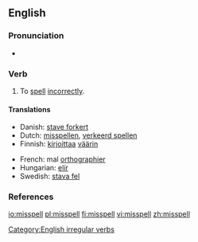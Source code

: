 ==English==

===Pronunciation===
* {{IPA|/'mɪspεl/}}
*: {{rhymes|ɛl}}

===Verb===
{{en-verb|misspells|misspelling|'''[[misspelt]]''' ''or'' '''[[misspelled]]'''}}

# To [[spell]] [[incorrectly]].

====Translations====
{{trans-top|to spell incorrectly}}
* Danish: [[stave forkert]]
* Dutch: [[misspellen]], [[verkeerd spellen]]
* Finnish: [[kirjoittaa]] [[väärin]]
{{trans-mid}}
* French: mal [[orthographier]]
* Hungarian: [[elír]]
* Swedish: [[stava fel]]
{{trans-bottom}}

===References===
{{R:Century 1911}}
{{R:Webster 1913}}

[[Category:English irregular verbs]]

[[io:misspell]]
[[pl:misspell]]
[[fi:misspell]]
[[vi:misspell]]
[[zh:misspell]]